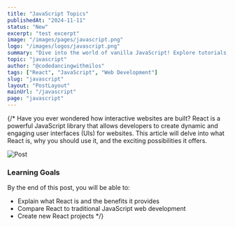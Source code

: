 ```yaml
---
title: "JavaScript Topics"
publishedAt: "2024-11-11"
status: "New"
excerpt: "test excerpt"
image: "/images/pages/javascript.png"
logo: "/images/logos/javascript.png"
summary: "Dive into the world of vanilla JavaScript! Explore tutorials, insights, and tips on mastering the core concepts, tools, and techniques that make JavaScript essential for web development."
topic: "javascript"
author: "@codedancingwithmilos"
tags: ["React", "JavaScript", "Web Development"]
slug: "javascript"
layout: "PostLayout"
mainUrl: "/javascript"
page: "javascript"
---
```


{/* Have you ever wondered how interactive websites are built? React is a powerful JavaScript library that allows developers to create dynamic and engaging user interfaces (UIs) for websites. This article will delve into what React is, why you should use it, and the exciting possibilities it offers.

![Post](/images/blog/react/react-reasons_possibilities.png)

### Learning Goals

By the end of this post, you will be able to:
- Explain what React is and the benefits it provides
- Compare React to traditional JavaScript web development
- Create new React projects */}